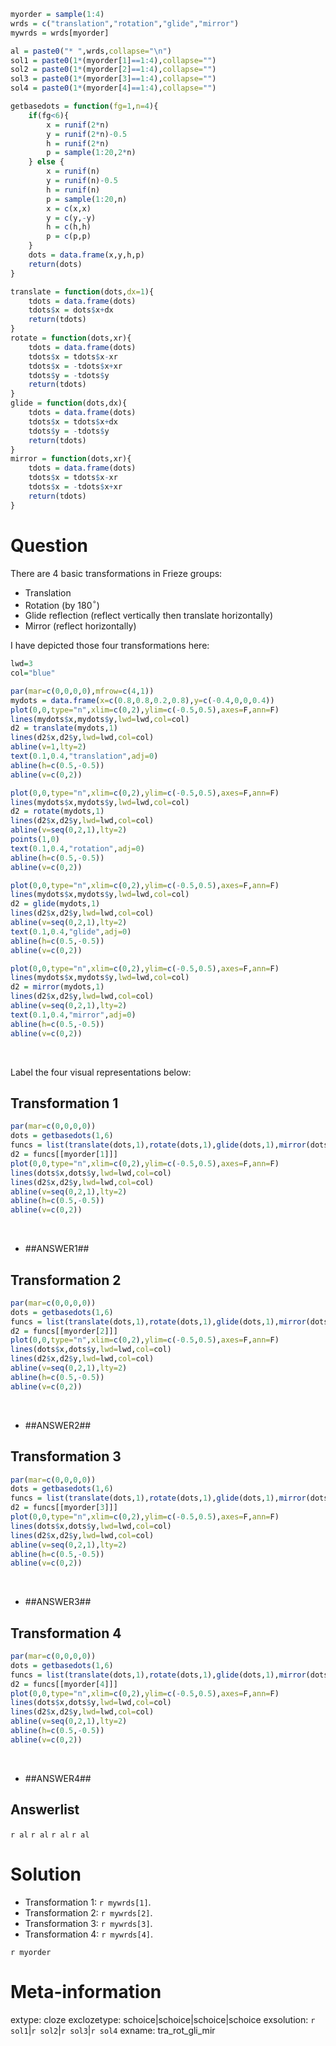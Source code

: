 ```r
myorder = sample(1:4)
wrds = c("translation","rotation","glide","mirror")
mywrds = wrds[myorder]

al = paste0("* ",wrds,collapse="\n")
sol1 = paste0(1*(myorder[1]==1:4),collapse="")
sol2 = paste0(1*(myorder[2]==1:4),collapse="")
sol3 = paste0(1*(myorder[3]==1:4),collapse="")
sol4 = paste0(1*(myorder[4]==1:4),collapse="")

getbasedots = function(fg=1,n=4){
    if(fg<6){
        x = runif(2*n)
        y = runif(2*n)-0.5
        h = runif(2*n)
        p = sample(1:20,2*n)
    } else {
        x = runif(n)
        y = runif(n)-0.5
        h = runif(n)
        p = sample(1:20,n)
        x = c(x,x)
        y = c(y,-y)
        h = c(h,h)
        p = c(p,p) 
    }
    dots = data.frame(x,y,h,p)
    return(dots)
}

translate = function(dots,dx=1){
    tdots = data.frame(dots)
    tdots$x = dots$x+dx
    return(tdots)
}
rotate = function(dots,xr){
    tdots = data.frame(dots)
    tdots$x = tdots$x-xr
    tdots$x = -tdots$x+xr
    tdots$y = -tdots$y
    return(tdots)
}
glide = function(dots,dx){
    tdots = data.frame(dots)
    tdots$x = tdots$x+dx
    tdots$y = -tdots$y
    return(tdots)
}
mirror = function(dots,xr){
    tdots = data.frame(dots)
    tdots$x = tdots$x-xr
    tdots$x = -tdots$x+xr
    return(tdots)
}

```

Question
========

There are 4 basic transformations in Frieze groups:

* Translation
* Rotation (by 180$^\circ$)
* Glide reflection (reflect vertically then translate horizontally)
* Mirror (reflect horizontally)

I have depicted those four transformations here:

```r

lwd=3
col="blue"

par(mar=c(0,0,0,0),mfrow=c(4,1))
mydots = data.frame(x=c(0.8,0.8,0.2,0.8),y=c(-0.4,0,0,0.4))
plot(0,0,type="n",xlim=c(0,2),ylim=c(-0.5,0.5),axes=F,ann=F)
lines(mydots$x,mydots$y,lwd=lwd,col=col)
d2 = translate(mydots,1)
lines(d2$x,d2$y,lwd=lwd,col=col)
abline(v=1,lty=2)
text(0.1,0.4,"translation",adj=0)
abline(h=c(0.5,-0.5))
abline(v=c(0,2))

plot(0,0,type="n",xlim=c(0,2),ylim=c(-0.5,0.5),axes=F,ann=F)
lines(mydots$x,mydots$y,lwd=lwd,col=col)
d2 = rotate(mydots,1)
lines(d2$x,d2$y,lwd=lwd,col=col)
abline(v=seq(0,2,1),lty=2)
points(1,0)
text(0.1,0.4,"rotation",adj=0)
abline(h=c(0.5,-0.5))
abline(v=c(0,2))

plot(0,0,type="n",xlim=c(0,2),ylim=c(-0.5,0.5),axes=F,ann=F)
lines(mydots$x,mydots$y,lwd=lwd,col=col)
d2 = glide(mydots,1)
lines(d2$x,d2$y,lwd=lwd,col=col)
abline(v=seq(0,2,1),lty=2)
text(0.1,0.4,"glide",adj=0)
abline(h=c(0.5,-0.5))
abline(v=c(0,2))

plot(0,0,type="n",xlim=c(0,2),ylim=c(-0.5,0.5),axes=F,ann=F)
lines(mydots$x,mydots$y,lwd=lwd,col=col)
d2 = mirror(mydots,1)
lines(d2$x,d2$y,lwd=lwd,col=col)
abline(v=seq(0,2,1),lty=2)
text(0.1,0.4,"mirror",adj=0)
abline(h=c(0.5,-0.5))
abline(v=c(0,2))

```
\


Label the four visual representations below:

## Transformation 1

```r
par(mar=c(0,0,0,0))
dots = getbasedots(1,6)
funcs = list(translate(dots,1),rotate(dots,1),glide(dots,1),mirror(dots,1))
d2 = funcs[[myorder[1]]]
plot(0,0,type="n",xlim=c(0,2),ylim=c(-0.5,0.5),axes=F,ann=F)
lines(dots$x,dots$y,lwd=lwd,col=col)
lines(d2$x,d2$y,lwd=lwd,col=col)
abline(v=seq(0,2,1),lty=2)
abline(h=c(0.5,-0.5))
abline(v=c(0,2))
```
\

* ##ANSWER1##


## Transformation 2

```r
par(mar=c(0,0,0,0))
dots = getbasedots(1,6)
funcs = list(translate(dots,1),rotate(dots,1),glide(dots,1),mirror(dots,1))
d2 = funcs[[myorder[2]]]
plot(0,0,type="n",xlim=c(0,2),ylim=c(-0.5,0.5),axes=F,ann=F)
lines(dots$x,dots$y,lwd=lwd,col=col)
lines(d2$x,d2$y,lwd=lwd,col=col)
abline(v=seq(0,2,1),lty=2)
abline(h=c(0.5,-0.5))
abline(v=c(0,2))
```
\

* ##ANSWER2##


## Transformation 3

```r
par(mar=c(0,0,0,0))
dots = getbasedots(1,6)
funcs = list(translate(dots,1),rotate(dots,1),glide(dots,1),mirror(dots,1))
d2 = funcs[[myorder[3]]]
plot(0,0,type="n",xlim=c(0,2),ylim=c(-0.5,0.5),axes=F,ann=F)
lines(dots$x,dots$y,lwd=lwd,col=col)
lines(d2$x,d2$y,lwd=lwd,col=col)
abline(v=seq(0,2,1),lty=2)
abline(h=c(0.5,-0.5))
abline(v=c(0,2))
```
\

* ##ANSWER3##

## Transformation 4

```r
par(mar=c(0,0,0,0))
dots = getbasedots(1,6)
funcs = list(translate(dots,1),rotate(dots,1),glide(dots,1),mirror(dots,1))
d2 = funcs[[myorder[4]]]
plot(0,0,type="n",xlim=c(0,2),ylim=c(-0.5,0.5),axes=F,ann=F)
lines(dots$x,dots$y,lwd=lwd,col=col)
lines(d2$x,d2$y,lwd=lwd,col=col)
abline(v=seq(0,2,1),lty=2)
abline(h=c(0.5,-0.5))
abline(v=c(0,2))
```
\

* ##ANSWER4##




Answerlist
--------

`r al`
`r al`
`r al`
`r al`


Solution
========

* Transformation 1: `r mywrds[1]`.
* Transformation 2: `r mywrds[2]`.
* Transformation 3: `r mywrds[3]`.
* Transformation 4: `r mywrds[4]`.

`r myorder`

Meta-information
============
extype: cloze
exclozetype: schoice|schoice|schoice|schoice
exsolution: `r sol1`|`r sol2`|`r sol3`|`r sol4`
exname: tra_rot_gli_mir